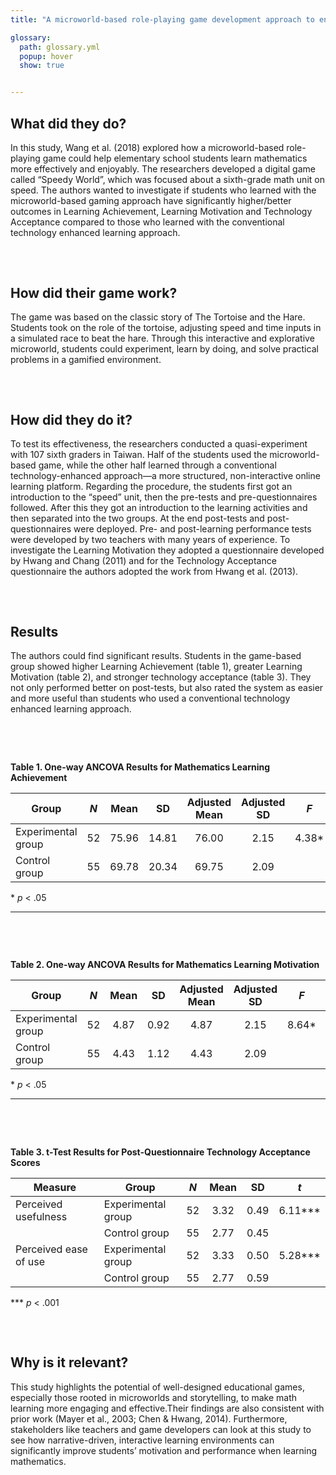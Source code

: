 ```yaml
---
title: "A microworld-based role-playing game development approach to engaging students in interactive, enjoyable, and effective mathematics learning by Wang et al. (2018)"

glossary:
  path: glossary.yml
  popup: hover
  show: true


---
```


::: {.spacer}
:::

## What did they do?

In this study, Wang et al. (2018) explored how a microworld-based role-playing game could help elementary school students learn mathematics more effectively and enjoyably. The researchers developed a digital game called "Speedy World", which was focused about a sixth-grade math unit on speed. The authors wanted to investigate if students who learned with the microworld-based gaming approach have significantly higher/better outcomes in Learning Achievement, Learning Motivation and Technology Acceptance compared to those who learned with the conventional technology enhanced learning approach.

<div style="margin-top: 2cm;"></div>

## How did their game work?

The game was based on the classic story of The Tortoise and the Hare. Students took on the role of the tortoise, adjusting speed and time inputs in a simulated race to beat the hare. Through this interactive and explorative microworld, students could experiment, learn by doing, and solve practical problems in a gamified environment.
<div style="margin-top: 2cm;"></div>
## How did they do it?

To test its effectiveness, the researchers conducted a quasi-experiment with 107 sixth graders in Taiwan. Half of the students used the microworld-based game, while the other half learned through a conventional technology-enhanced approach—a more structured, non-interactive online learning platform. Regarding the procedure, the students first got an introduction to the "speed" unit, then the pre-tests and pre-questionnaires followed. After this they got an introduction to the learning activities and then separated into the two groups. At the end post-tests and post-questionnaires were deployed. 
Pre- and post-learning performance tests were developed by two teachers with many years of experience. To investigate the Learning Motivation they adopted a questionnaire developed by Hwang and Chang (2011) and for the Technology Acceptance questionnaire the authors adopted the work from Hwang et al. (2013).
<div style="margin-top: 2cm;"></div>
## Results

The authors could find significant results. Students in the game-based group showed higher Learning Achievement (table 1), greater Learning Motivation (table 2), and stronger technology acceptance (table 3). They not only performed better on post-tests, but also rated the system as easier and more useful than students who used a conventional technology enhanced learning approach.

<div style="margin-top: 2cm;"></div>

**Table 1. One-way ANCOVA Results for Mathematics Learning Achievement**

| Group              | *N* | Mean  | SD    | Adjusted Mean | Adjusted SD | *F*   | *η²* |
|--------------------|:---:|:-----:|:-----:|:--------------:|:------------:|:-----:|:----:|
| Experimental group |  52 | 75.96 | 14.81 |     76.00      |     2.15     | 4.38* | 0.27 |
| Control group      |  55 | 69.78 | 20.34 |     69.75      |     2.09     |       |      |

\* *p* < .05

---

<div style="margin-top: 2cm;"></div>

**Table 2. One-way ANCOVA Results for Mathematics Learning Motivation**

| Group              | *N* | Mean | SD   | Adjusted Mean | Adjusted SD | *F*   | *η²* |
|--------------------|:---:|:----:|:----:|:--------------:|:------------:|:-----:|:----:|
| Experimental group |  52 | 4.87 | 0.92 |     4.87       |     2.15     | 8.64* | 0.45 |
| Control group      |  55 | 4.43 | 1.12 |     4.43       |     2.09     |       |      |

\* *p* < .05

---
<div style="margin-top: 2cm;"></div>
**Table 3. t-Test Results for Post-Questionnaire Technology Acceptance Scores**

| Measure               | Group              | *N* | Mean | SD   | *t*      |
|------------------------|--------------------|:---:|:----:|:----:|:--------:|
| Perceived usefulness   | Experimental group |  52 | 3.32 | 0.49 | 6.11***  |
|                        | Control group      |  55 | 2.77 | 0.45 |          |
| Perceived ease of use  | Experimental group |  52 | 3.33 | 0.50 | 5.28***  |
|                        | Control group      |  55 | 2.77 | 0.59 |          |

\*** *p* < .001

<div style="margin-top: 2cm;"></div>
## Why is it relevant?

This study highlights the potential of well-designed educational games, especially those rooted in microworlds and storytelling, to make math learning more engaging and effective.Their findings are also consistent with prior work (Mayer et al., 2003; Chen & Hwang, 2014). Furthermore, stakeholders like teachers and game developers can look at this study to see how narrative-driven, interactive learning environments can significantly improve students’ motivation and performance when learning mathematics.
